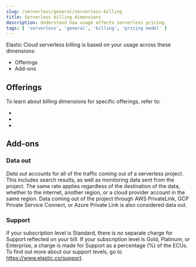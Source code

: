 ```yaml
---
slug: /serverless/general/serverless-billing
title: Serverless billing dimensions
description: Understand how usage affects serverless pricing.
tags: [ 'serverless', 'general', 'billing', 'pricing model' ]
---
```



<DocBadge template="technical preview" />

Elastic Cloud serverless billing is based on your usage across these dimensions:

* <DocLink slug="/serverless/general/serverless-billing" section="offerings">Offerings</DocLink>
* <DocLink slug="/serverless/general/serverless-billing" section="add-ons">Add-ons</DocLink>

<MinimumVcus />

<div id="offerings"></div>

## Offerings

To learn about billing dimensions for specific offerings, refer to:

* <DocLink slug="/serverless/elasticsearch/elasticsearch-billing"/>
* <DocLink slug="/serverless/observability/observability-billing"/>
* <DocLink slug="/serverless/security/security-billing"/>

<div id="add-ons"></div>

## Add-ons

### Data out

_Data out_ accounts for all of the traffic coming out of a serverless project.
This includes search results, as well as monitoring data sent from the project.
The same rate applies regardless of the destination of the data, whether to the internet,
another region, or a cloud provider account in the same region.
Data coming out of the project through AWS PrivateLink, GCP Private Service Connect,
or Azure Private Link is also considered data out.


### Support

If your subscription level is Standard, there is no separate charge for Support reflected on your bill.
If your subscription level is Gold, Platinum, or Enterprise, a charge is made for Support as a percentage (%) of the ECUs.
To find out more about our support levels, go to https://www.elastic.co/support.